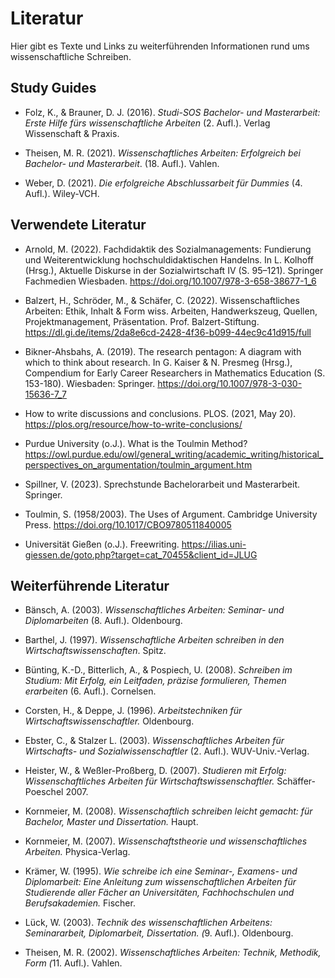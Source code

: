 # Literatur {.unnumbered}

<!-- ::: {#refs} -->

<!-- ::: -->

<!-- <div id="refs"></div> -->

Hier gibt es Texte und Links zu weiterführenden Informationen rund ums wissenschaftliche Schreiben.

## Study Guides

::: callout-tip
-   Folz, K., & Brauner, D. J. (2016). *Studi-SOS Bachelor- und Masterarbeit: Erste Hilfe fürs wissenschaftliche Arbeiten* (2. Aufl.). Verlag Wissenschaft & Praxis.

-   Theisen, M. R. (2021). *Wissenschaftliches Arbeiten: Erfolgreich bei Bachelor- und Masterarbeit*. (18. Aufl.). Vahlen.

-   Weber, D. (2021). *Die erfolgreiche Abschlussarbeit für Dummies* (4. Aufl.). Wiley-VCH.
:::

## Verwendete Literatur

-   Arnold, M. (2022). Fachdidaktik des Sozialmanagements: Fundierung und Weiterentwicklung hochschuldidaktischen Handelns. In L. Kolhoff (Hrsg.), Aktuelle Diskurse in der Sozialwirtschaft IV (S. 95–121). Springer Fachmedien Wiesbaden. <https://doi.org/10.1007/978-3-658-38677-1_6>

-   Balzert, H., Schröder, M., & Schäfer, C. (2022). Wissenschaftliches Arbeiten: Ethik, Inhalt & Form wiss. Arbeiten, Handwerkszeug, Quellen, Projektmanagement, Präsentation. Prof. Balzert-Stiftung. <https://dl.gi.de/items/2da8e6cd-2428-4f36-b099-44ec9c41d915/full>

-   Bikner-Ahsbahs, A. (2019). The research pentagon: A diagram with which to think about research. In G. Kaiser & N. Presmeg (Hrsg.), Compendium for Early Career Researchers in Mathematics Education (S. 153-180). Wiesbaden: Springer. <https://doi.org/10.1007/978-3-030-15636-7_7>

-   How to write discussions and conclusions. PLOS. (2021, May 20). <https://plos.org/resource/how-to-write-conclusions/>

-   Purdue University (o.J.). What is the Toulmin Method? [https://owl.purdue.edu/owl/general_writing/academic_writing/historical_perspectives_on_argumentation/toulmin_argument.htm](https://owl.purdue.edu/owl/general_writing/academic_writing/historical_perspectives_on_argumentation/toulmin_argument.html)

-   Spillner, V. (2023). Sprechstunde Bachelorarbeit und Masterarbeit. Springer.

-   Toulmin, S. (1958/2003). The Uses of Argument. Cambridge University Press. <https://doi.org/10.1017/CBO9780511840005>

-   Universität Gießen (o.J.). Freewriting. <https://ilias.uni-giessen.de/goto.php?target=cat_70455&client_id=JLUG>

## Weiterführende Literatur

-   Bänsch, A. (2003). *Wissenschaftliches Arbeiten: Seminar- und Diplomarbeiten* (8. Aufl.). Oldenbourg.

-   Barthel, J. (1997). *Wissenschaftliche Arbeiten schreiben in den Wirtschaftswissenschaften*. Spitz.

-   Bünting, K.-D., Bitterlich, A., & Pospiech, U. (2008). *Schreiben im Studium: Mit Erfolg, ein Leitfaden, präzise formulieren, Themen erarbeiten* (6. Aufl.). Cornelsen.

-   Corsten, H., & Deppe, J. (1996). *Arbeitstechniken für Wirtschaftswissenschaftler.* Oldenbourg.

-   Ebster, C., & Stalzer L. (2003). *Wissenschaftliches Arbeiten für Wirtschafts- und Sozialwissenschaftler* (2. Aufl.). WUV-Univ.-Verlag.

-   Heister, W., & Weßler-Proßberg, D. (2007). *Studieren mit Erfolg: Wissenschaftliches Arbeiten für Wirtschaftswissenschaftler.* Schäffer-Poeschel 2007.

-   Kornmeier, M. (2008). *Wissenschaftlich schreiben leicht gemacht: für Bachelor, Master und Dissertation.* Haupt.

-   Kornmeier, M. (2007). *Wissenschaftstheorie und wissenschaftliches Arbeiten.* Physica-Verlag.

-   Krämer, W. (1995). *Wie schreibe ich eine Seminar-, Examens- und Diplomarbeit: Eine Anleitung zum wissenschaftlichen Arbeiten für Studierende aller Fächer an Universitäten, Fachhochschulen und Berufsakademien.* Fischer.

-   Lück, W. (2003). *Technik des wissenschaftlichen Arbeitens: Seminararbeit, Diplomarbeit, Dissertation. (*9. Aufl.). Oldenbourg.

-   Theisen, M. R. (2002). *Wissenschaftliches Arbeiten: Technik, Methodik, Form (*11. Aufl.). Vahlen.
